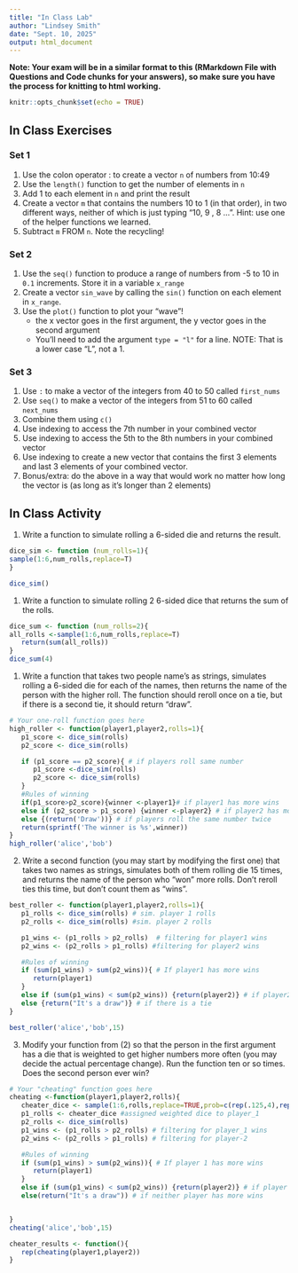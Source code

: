 ```yaml
---
title: "In Class Lab"
author: "Lindsey Smith"
date: "Sept. 10, 2025"
output: html_document
---
```

**Note: Your exam will be in a similar format to this (RMarkdown File with Questions and Code chunks for your answers), so make sure you have the process for knitting to html working.** 

```r
knitr::opts_chunk$set(echo = TRUE)
```

## In Class Exercises

### Set 1 

1. Use the colon operator : to create a vector `n` of numbers from 10:49
2. Use the `length()` function to get the number of elements in `n`
3. Add 1 to each element in `n` and print the result
4. Create a vector `m` that contains the numbers 10 to 1 (in that order), in two different ways, neither of which is just typing "10, 9 , 8 ...".  Hint: use one of the helper functions we learned.
5. Subtract `m` FROM `n`. Note the recycling!

### Set 2 

1. Use the `seq()` function to produce a range of numbers from -5 to 10 in `0.1` increments. Store it in a variable `x_range`
2. Create a vector `sin_wave` by calling the `sin()` function on each element in `x_range`.
3. Use the `plot()` function to plot your "wave"!
     + the x vector goes in the first argument, the y vector goes in the second argument
     + You'll need to add the argument `type = "l"` for a line. NOTE: That is a lower case "L", not a 1. 


### Set 3 

1. Use `:` to make a vector of the integers from 40 to 50 called `first_nums`
2. Use `seq()` to make a vector of the integers from 51 to 60 called `next_nums`
3. Combine them using `c()`
4. Use indexing to access the 7th number in your combined vector
5. Use indexing to access the 5th to the 8th numbers in your combined vector
6. Use indexing to create a new vector that contains the first 3 elements and last 3 elements of your combined vector. 
7. Bonus/extra: do the above in a way that would work no matter how long the vector is (as long as it's longer than 2 elements)

## In Class Activity

1. Write a function to simulate rolling a 6-sided die and returns the result.

```r
dice_sim <- function (num_rolls=1){
sample(1:6,num_rolls,replace=T)
}

dice_sim()
```






1. Write a function to simulate rolling 2 6-sided dice that returns the sum of the rolls. 

```r
dice_sum <- function (num_rolls=2){
all_rolls <-sample(1:6,num_rolls,replace=T)
   return(sum(all_rolls))
}
dice_sum(4)
```



1. Write a function that takes two people name's as strings, simulates rolling a 6-sided die for each of the names, then returns the name of the person with the higher roll. The function should reroll once on a tie, but if there is a second tie, it should return "draw". 

```r
# Your one-roll function goes here
high_roller <- function(player1,player2,rolls=1){
   p1_score <- dice_sim(rolls)
   p2_score <- dice_sim(rolls)

   if (p1_score == p2_score){ # if players roll same number
      p1_score <-dice_sim(rolls)
      p2_score <- dice_sim(rolls)
   }
   #Rules of winning
   if(p1_score>p2_score){winner <-player1}# if player1 has more wins
   else if (p2_score > p1_score) {winner <-player2} # if player2 has more wins
   else {(return('Draw'))} # if players roll the same number twice
   return(sprintf('The winner is %s',winner))
}
high_roller('alice','bob')
```



2. Write a second function (you may start by modifying the first one) that takes two names as strings, simulates both of them rolling die 15 times, and returns the name of the person who "won" more rolls. Don't reroll ties this time, but don't count them as "wins".

```r
best_roller <- function(player1,player2,rolls=1){
   p1_rolls <- dice_sim(rolls) # sim. player 1 rolls
   p2_rolls <- dice_sim(rolls) #sim. player 2 rolls

   p1_wins <- (p1_rolls > p2_rolls)  # filtering for player1 wins
   p2_wins <- (p2_rolls > p1_rolls) #filtering for player2 wins

   #Rules of winning
   if (sum(p1_wins) > sum(p2_wins)){ # If player1 has more wins
      return(player1)
   }
   else if (sum(p1_wins) < sum(p2_wins)) {return(player2)} # if player2 has more wins
   else {return("It's a draw")} # if there is a tie
}

best_roller('alice','bob',15)

```


3. Modify your function from (2) so that the person in the first argument has a die that is weighted to get higher numbers more often (you may decide the actual percentage change). Run the function ten or so times. Does the second person ever win?

```r
# Your "cheating" function goes here
cheating <-function(player1,player2,rolls){
   cheater_dice <- sample(1:6,rolls,replace=TRUE,prob=c(rep(.125,4),rep(.25,2))) # Creating weighted dice with a 50% total probability of getting 5 or 6
   p1_rolls <- cheater_dice #assigned weighted dice to player_1
   p2_rolls <- dice_sim(rolls)
   p1_wins <- (p1_rolls > p2_rolls) # filtering for player_1 wins
   p2_wins <- (p2_rolls > p1_rolls) # filtering for player-2

   #Rules of winning
   if (sum(p1_wins) > sum(p2_wins)){ # If player 1 has more wins
      return(player1)
   }
   else if (sum(p1_wins) < sum(p2_wins)) {return(player2)} # if player 2 more wins
   else(return("It's a draw")) # if neither player has more wins


}
cheating('alice','bob',15)

cheater_results <- function(){
   rep(cheating(player1,player2))
}
```
